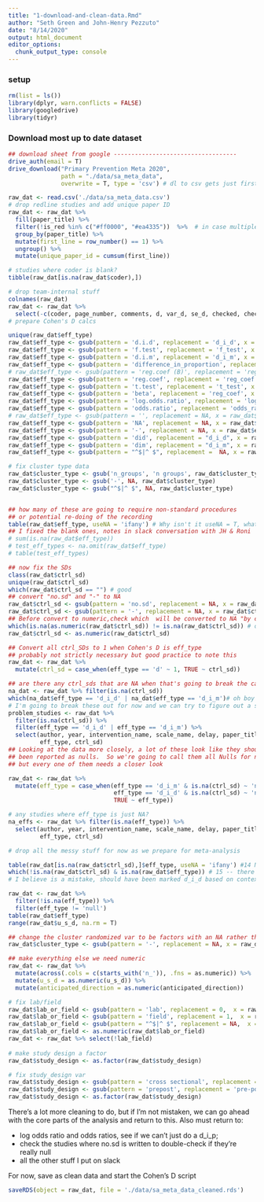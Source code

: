 ```yaml
---
title: "1-download-and-clean-data.Rmd"
author: "Seth Green and John-Henry Pezzuto"
date: "8/14/2020"
output: html_document
editor_options: 
  chunk_output_type: console
---
```


### setup
```r
rm(list = ls())
library(dplyr, warn.conflicts = FALSE)
library(googledrive)
library(tidyr)
```

### Download most up to date dataset
```r
## download sheet from google -----------------------------------
drive_auth(email = T)
drive_download("Primary Prevention Meta 2020", 
               path = "./data/sa_meta_data",
               overwrite = T, type = 'csv') # dl to csv gets just first sheet
```


```r
raw_dat <- read.csv('./data/sa_meta_data.csv')
# drop redline studies and add unique paper ID
raw_dat <- raw_dat %>% 
  fill(paper_title) %>% 
  filter(!is_red %in% c("#ff0000", "#ea4335"))  %>%  # in case multiple red cols 
  group_by(paper_title) %>% 
  mutate(first_line = row_number() == 1) %>% 
  ungroup() %>%
  mutate(unique_paper_id = cumsum(first_line))

# studies where coder is blank?
tibble(raw_dat[is.na(raw_dat$coder),])

# drop team-internal stuff 
colnames(raw_dat)
raw_dat <- raw_dat %>% 
  select(-c(coder, page_number, comments, d, var_d, se_d, checked, checker_comment, is_red, first_line))
# prepare Cohen's D calcs

unique(raw_dat$eff_type)
raw_dat$eff_type <- gsub(pattern = 'd.i.d', replacement = 'd_i_d', x = raw_dat$eff_type)
raw_dat$eff_type <- gsub(pattern = 'f.test', replacement = 'f_test', x = raw_dat$eff_type)
raw_dat$eff_type <- gsub(pattern = 'd.i.m', replacement = 'd_i_m', x = raw_dat$eff_type)
raw_dat$eff_type <- gsub(pattern = 'difference_in_proportion', replacement = 'd_i_p', x = raw_dat$eff_type)
# raw_dat$eff_type <- gsub(pattern = 'reg.coef (B)', replacement = 'reg_coef', x = raw_dat$eff_type)
raw_dat$eff_type <- gsub(pattern = 'reg.coef', replacement = 'reg_coef', x = raw_dat$eff_type)
raw_dat$eff_type <- gsub(pattern = 't.test', replacement = 't_test', x = raw_dat$eff_type)
raw_dat$eff_type <- gsub(pattern = 'beta', replacement = 'reg_coef', x = raw_dat$eff_type)
raw_dat$eff_type <- gsub(pattern = 'log.odds.ratio', replacement = 'log_odds_ratio', x = raw_dat$eff_type)
raw_dat$eff_type <- gsub(pattern = 'odds.ratio', replacement = 'odds_ratio', x = raw_dat$eff_type)
# raw_dat$eff_type <- gsub(pattern = '', replacement = NA, x = raw_dat$eff_type)
raw_dat$eff_type <- gsub(pattern = 'NA', replacement = NA, x = raw_dat$eff_type)
raw_dat$eff_type <- gsub(pattern = '-', replacement = NA, x = raw_dat$eff_type)
raw_dat$eff_type <- gsub(pattern = 'did', replacement = "d_i_d", x = raw_dat$eff_type)
raw_dat$eff_type <- gsub(pattern = 'dim', replacement = "d_i_m", x = raw_dat$eff_type)
raw_dat$eff_type <- gsub(pattern = "^$|^ $", replacement =  NA, x = raw_dat$eff_type)

# fix cluster type data
raw_dat$cluster_type <- gsub('n_groups', 'n groups', raw_dat$cluster_type)
raw_dat$cluster_type <- gsub('-', NA, raw_dat$cluster_type)
raw_dat$cluster_type <- gsub("^$|^ $", NA, raw_dat$cluster_type)


## how many of these are going to require non-standard procedures
## or potential re-doing of the recording
table(raw_dat$eff_type, useNA = 'ifany') # Why isn't it useNA = T, whatevs
## I fixed the blank ones, notes in slack conversation with JH & Roni
# sum(is.na(raw_dat$eff_type))
# test_eff_types <- na.omit(raw_dat$eff_type)
# table(test_eff_types)

## now fix the SDs
class(raw_dat$ctrl_sd)
unique(raw_dat$ctrl_sd)
which(raw_dat$ctrl_sd == "") # good
## convert "no.sd" and "-" to NA
raw_dat$ctrl_sd <- gsub(pattern = 'no.sd', replacement = NA, x = raw_dat$ctrl_sd)
raw_dat$ctrl_sd <- gsub(pattern = '-', replacement = NA, x = raw_dat$ctrl_sd)
## Before convert to numeric,check which  will be converted to NA "by coercion" 
which(is.na(as.numeric(raw_dat$ctrl_sd)) != is.na(raw_dat$ctrl_sd)) # ok none
raw_dat$ctrl_sd <- as.numeric(raw_dat$ctrl_sd)

## Convert all ctrl_SDs to 1 when Cohen's D is eff_type
## probably not strictly necessary but good practice to note this
raw_dat <- raw_dat %>% 
  mutate(ctrl_sd = case_when(eff_type == 'd' ~ 1, TRUE ~ ctrl_sd))

## are there any ctrl_sds that are NA when that's going to break the calculator?
na_dat <- raw_dat %>% filter(is.na(ctrl_sd))
which(na_dat$eff_type == 'd_i_d' | na_dat$eff_type == 'd_i_m')# oh boy
# I'm going to break these out for now and we can try to figure out a solution
problem_studies <- raw_dat %>% 
  filter(is.na(ctrl_sd)) %>%
  filter(eff_type == 'd_i_d' | eff_type == 'd_i_m') %>%
  select(author, year, intervention_name, scale_name, delay, paper_title, 
         eff_type, ctrl_sd)
## Looking at the data more closely, a lot of these look like they should have
## been reported as nulls.  So we're going to call them all Nulls for now 
## but every one of them needs a closer look

raw_dat <- raw_dat %>%
  mutate(eff_type = case_when(eff_type == 'd_i_m' & is.na(ctrl_sd) ~ 'null',
                              eff_type == 'd_i_d' & is.na(ctrl_sd) ~ 'null',
                              TRUE ~ eff_type))

# any studies where eff_type is just NA?
na_effs <- raw_dat %>% filter(is.na(eff_type)) %>%
  select(author, year, intervention_name, scale_name, delay, paper_title, 
         eff_type, ctrl_sd)

# drop all the messy stuff for now as we prepare for meta-analysis

table(raw_dat[is.na(raw_dat$ctrl_sd),]$eff_type, useNA = 'ifany') #14 NAs 
which(!is.na(raw_dat$ctrl_sd) & is.na(raw_dat$eff_type)) # 15 -- there's one that
# I believe is a mistake, should have been marked d_i_d based on context

raw_dat <- raw_dat %>% 
  filter(!is.na(eff_type)) %>%
  filter(eff_type != 'null')
table(raw_dat$eff_type)
range(raw_dat$u_s_d, na.rm = T)

## change the cluster randomized var to be factors with an NA rather than a -
raw_dat$cluster_type <- gsub(pattern = '-', replacement = NA, x = raw_dat$cluster_type)

## make everything else we need numeric
raw_dat <- raw_dat %>%
  mutate(across(.cols = c(starts_with('n_')), .fns = as.numeric)) %>%
  mutate(u_s_d = as.numeric(u_s_d)) %>%
  mutate(anticipated_direction = as.numeric(anticipated_direction))

# fix lab/field
raw_dat$lab_or_field <- gsub(pattern = 'lab', replacement = 0,  x = raw_dat$lab_or_field)
raw_dat$lab_or_field <- gsub(pattern = 'field', replacement = 1,  x = raw_dat$lab_or_field)
raw_dat$lab_or_field <- gsub(pattern = "^$|^ $", replacement = NA,  x = raw_dat$lab_or_field)
raw_dat$lab_or_field <- as.numeric(raw_dat$lab_or_field)
raw_dat <- raw_dat %>% select(!lab_field)
 
# make study design a factor
raw_dat$study_design <- as.factor(raw_dat$study_design)

# fix study_design var
raw_dat$study_design <- gsub(pattern = 'cross sectional', replacement = 'cross-sectional',  x = raw_dat$study_design)
raw_dat$study_design <- gsub(pattern = 'prepost', replacement = 'pre-post',  x = raw_dat$study_design)
raw_dat$study_design <- as.factor(raw_dat$study_design)

```


There's a lot more cleaning to do, but if I'm not mistaken, we can go ahead with the core parts of the analysis and return to this.
Also must return to: 

* log odds ratio and odds ratios, see if we can't just do a d_i_p; 
* check the studies where no.sd is written to double-check if they're really null
* all the other stuff I put on slack

For now, save as clean data and start the Cohen's D script
```r

saveRDS(object = raw_dat, file = './data/sa_meta_data_cleaned.rds')

```